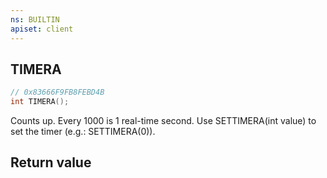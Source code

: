 ```yaml
---
ns: BUILTIN
apiset: client
---
```

## TIMERA

```c
// 0x83666F9FB8FEBD4B
int TIMERA();
```

Counts up. Every 1000 is 1 real-time second. Use SETTIMERA(int value) to set the timer (e.g.: SETTIMERA(0)).


## Return value